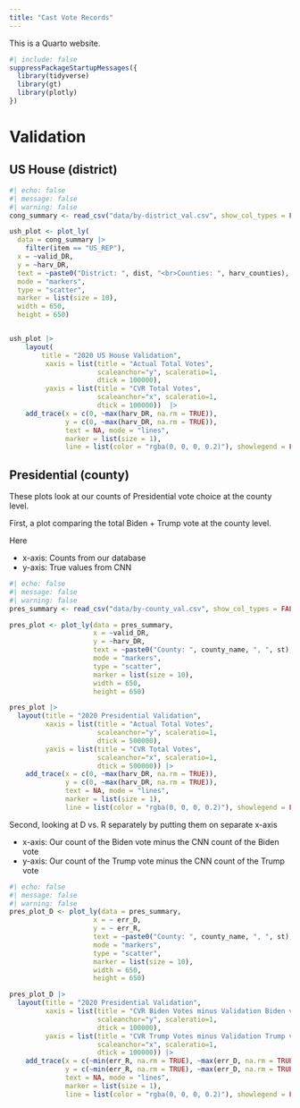 ```yaml
---
title: "Cast Vote Records"
---
```


This is a Quarto website.

```r
#| include: false
suppressPackageStartupMessages({
  library(tidyverse)
  library(gt)
  library(plotly)
})
```



# Validation

## US House (district)

```r
#| echo: false
#| message: false
#| warning: false
cong_summary <- read_csv("data/by-district_val.csv", show_col_types = FALSE)

ush_plot <- plot_ly(
  data = cong_summary |> 
    filter(item == "US_REP"), 
  x = ~valid_DR, 
  y = ~harv_DR, 
  text = ~paste0("District: ", dist, "<br>Counties: ", harv_counties), 
  mode = "markers", 
  type = "scatter", 
  marker = list(size = 10),
  width = 650,
  height = 650)


ush_plot |> 
    layout(
        title = "2020 US House Validation",
         xaxis = list(title = "Actual Total Votes",
                      scaleanchor="y", scaleratio=1, 
                      dtick = 100000),
         yaxis = list(title = "CVR Total Votes",
                      scaleanchor="x", scaleratio=1,
                      dtick = 100000))  |> 
    add_trace(x = c(0, ~max(harv_DR, na.rm = TRUE)), 
              y = c(0, ~max(harv_DR, na.rm = TRUE)), 
              text = NA, mode = "lines", 
              marker = list(size = 1), 
              line = list(color = "rgba(0, 0, 0, 0.2)"), showlegend = FALSE)
```

## Presidential (county)

These plots look at our counts of Presidential vote choice at the county level.

First, a plot comparing the total Biden + Trump vote at the county level.

Here

* x-axis: Counts from our database
* y-axis: True values from CNN

```r
#| echo: false
#| message: false
#| warning: false
pres_summary <- read_csv("data/by-county_val.csv", show_col_types = FALSE)

pres_plot <- plot_ly(data = pres_summary, 
                     x = ~valid_DR, 
                     y = ~harv_DR, 
                     text = ~paste0("County: ", county_name, ", ", st), 
                     mode = "markers", 
                     type = "scatter", 
                     marker = list(size = 10),
                     width = 650,
                     height = 650)

pres_plot |> 
  layout(title = "2020 Presidential Validation",
         xaxis = list(title = "Actual Total Votes",
                      scaleanchor="y", scaleratio=1,
                      dtick = 500000),
         yaxis = list(title = "CVR Total Votes",
                      scaleanchor="x", scaleratio=1,
                      dtick = 500000)) |> 
    add_trace(x = c(0, ~max(harv_DR, na.rm = TRUE)), 
              y = c(0, ~max(harv_DR, na.rm = TRUE)), 
              text = NA, mode = "lines", 
              marker = list(size = 1), 
              line = list(color = "rgba(0, 0, 0, 0.2)"), showlegend = FALSE)
```


Second, looking at D vs. R separately by putting them on separate x-axis

* x-axis: Our count of the Biden vote minus the CNN count of the Biden vote
* y-axis: Our count of the Trump vote minus the CNN count of the Trump vote

```r
#| echo: false
#| message: false
#| warning: false
pres_plot_D <- plot_ly(data = pres_summary, 
                     x = ~ err_D, 
                     y = ~ err_R, 
                     text = ~paste0("County: ", county_name, ", ", st), 
                     mode = "markers", 
                     type = "scatter", 
                     marker = list(size = 10),
                     width = 650,
                     height = 650)

pres_plot_D |> 
  layout(title = "2020 Presidential Validation",
         xaxis = list(title = "CVR Biden Votes minus Validation Biden votes",
                      scaleanchor="y", scaleratio=1,
                      dtick = 100000),
         yaxis = list(title = "CVR Trump Votes minus Validation Trump votes",
                      scaleanchor="x", scaleratio=1,
                      dtick = 100000)) |> 
    add_trace(x = c(~min(err_R, na.rm = TRUE), ~max(err_D, na.rm = TRUE)), 
              y = c(~min(err_R, na.rm = TRUE), ~max(err_D, na.rm = TRUE)), 
              text = NA, mode = "lines", 
              marker = list(size = 1), 
              line = list(color = "rgba(0, 0, 0, 0.2)"), showlegend = FALSE)
```

